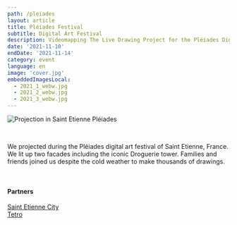 ```yaml
---
path: /pleiades
layout: article
title: Pléiades Festival
subtitle: Digital Art Festival
description: Videomapping The Live Drawing Project for the Pléiades Digital Arts Festival of Saint-Etienne city, France
date: '2021-11-10'
endDate: '2021-11-14'
category: event
language: en
image: 'cover.jpg'
embeddedImagesLocal:
  - 2021_1_webw.jpg
  - 2021_2_webw.jpg
  - 2021_3_webw.jpg
---
```




![Projection in Saint Etienne Pléiades](2021_3_webw.jpg)

<br/>

We projected during the Pléiades digital art festival of Saint Etienne, France. We lit up two facades including the iconic Droguerie tower. 
Families and friends joined us despite the cold weather to make thousands of drawings.

<br/>

<ImageGrid props={props} />

#### Partners

[Saint Etienne City](https://www.saint-etienne.fr/)  
[Tetro](https://www.tetro.fr/)